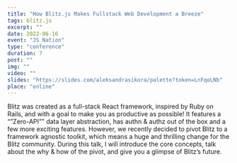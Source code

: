 ```yaml
---
title: "How Blitz.js Makes Fullstack Web Development a Breeze"
tags: blitz.js
excerpt: ""
date: 2022-06-16
event: "JS Nation"
type: "conference"
duration: 7
post: ""
img: ""
video: ""
slides: "https://slides.com/aleksandrasikora/palette?token=LnFqoLNb"
place: "online"
---
```


Blitz was created as a full-stack React framework, inspired by Ruby on Rails,
and with a goal to make you as productive as possible! It features a
“”Zero-API”" data layer abstraction, has authn & authz out of the box and a few
more exciting features. However, we recently decided to pivot Blitz to a
framework agnostic toolkit, which means a huge and thrilling change for the
Blitz community. During this talk, I will introduce the core concepts, talk
about the why & how of the pivot, and give you a glimpse of Blitz’s future.
